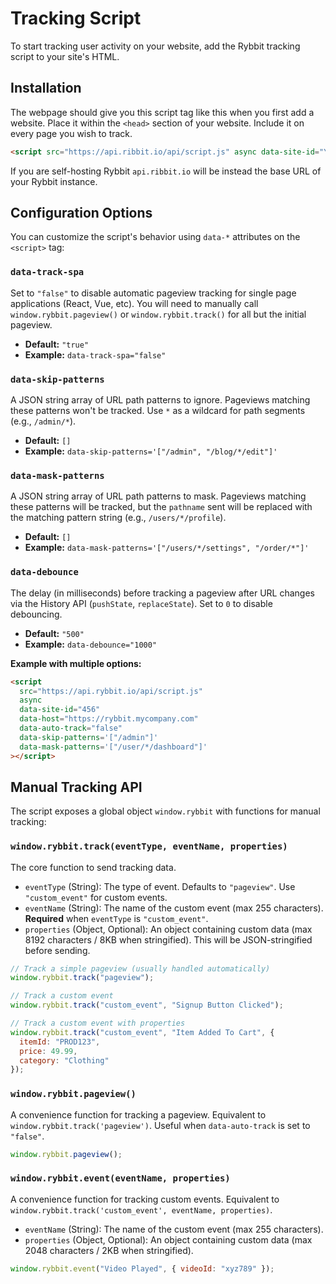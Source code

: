 # Tracking Script

To start tracking user activity on your website, add the Rybbit tracking script to your site's HTML.

## Installation
The webpage should give you this script tag like this when you first add a website. Place it within the `<head>` section of your website. Include it on every page you wish to track.

```html
<script src="https://api.ribbit.io/api/script.js" async data-site-id="YOUR_SITE_ID"></script>
```

If you are self-hosting Rybbit `api.ribbit.io` will be instead the base URL of your Rybbit instance.

## Configuration Options

You can customize the script's behavior using `data-*` attributes on the `<script>` tag:

### `data-track-spa`

Set to `"false"` to disable automatic pageview tracking for single page applications (React, Vue, etc). You will need to manually call `window.rybbit.pageview()` or `window.rybbit.track()` for all but the initial pageview.

-   **Default:** `"true"`
-   **Example:** `data-track-spa="false"`

### `data-skip-patterns`

A JSON string array of URL path patterns to ignore. Pageviews matching these patterns won't be tracked. Use `*` as a wildcard for path segments (e.g., `/admin/*`).

-   **Default:** `[]`
-   **Example:** `data-skip-patterns='["/admin", "/blog/*/edit"]'`

### `data-mask-patterns`

A JSON string array of URL path patterns to mask. Pageviews matching these patterns will be tracked, but the `pathname` sent will be replaced with the matching pattern string (e.g., `/users/*/profile`).

-   **Default:** `[]`
-   **Example:** `data-mask-patterns='["/users/*/settings", "/order/*"]'`

### `data-debounce`

The delay (in milliseconds) before tracking a pageview after URL changes via the History API (`pushState`, `replaceState`). Set to `0` to disable debouncing.

-   **Default:** `"500"`
-   **Example:** `data-debounce="1000"`


**Example with multiple options:**

```html
<script
  src="https://api.rybbit.io/api/script.js"
  async
  data-site-id="456"
  data-host="https://rybbit.mycompany.com"
  data-auto-track="false"
  data-skip-patterns='["/admin"]'
  data-mask-patterns='["/user/*/dashboard"]'
></script>
```

## Manual Tracking API

The script exposes a global object `window.rybbit` with functions for manual tracking:

### `window.rybbit.track(eventType, eventName, properties)`

The core function to send tracking data.

*   `eventType` (String): The type of event. Defaults to `"pageview"`. Use `"custom_event"` for custom events.
*   `eventName` (String): The name of the custom event (max 255 characters). **Required** when `eventType` is `"custom_event"`.
*   `properties` (Object, Optional): An object containing custom data (max 8192 characters / 8KB when stringified). This will be JSON-stringified before sending.

```javascript
// Track a simple pageview (usually handled automatically)
window.rybbit.track("pageview");

// Track a custom event
window.rybbit.track("custom_event", "Signup Button Clicked");

// Track a custom event with properties
window.rybbit.track("custom_event", "Item Added To Cart", {
  itemId: "PROD123",
  price: 49.99,
  category: "Clothing"
});
```

### `window.rybbit.pageview()`

A convenience function for tracking a pageview. Equivalent to `window.rybbit.track('pageview')`. Useful when `data-auto-track` is set to `"false"`.

```javascript
window.rybbit.pageview();
```

### `window.rybbit.event(eventName, properties)`

A convenience function for tracking custom events. Equivalent to `window.rybbit.track('custom_event', eventName, properties)`.

*   `eventName` (String): The name of the custom event (max 255 characters).
*   `properties` (Object, Optional): An object containing custom data (max 2048 characters / 2KB when stringified).

```javascript
window.rybbit.event("Video Played", { videoId: "xyz789" });
```
